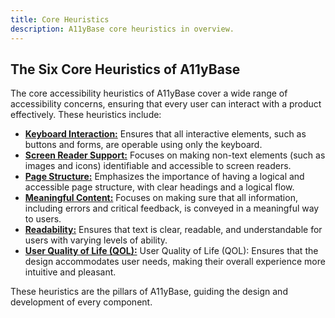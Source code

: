 ```yaml
---
title: Core Heuristics
description: A11yBase core heuristics in overview.
---
```


## The Six Core Heuristics of A11yBase

The core accessibility heuristics of A11yBase cover a wide range of accessibility concerns, ensuring that every user can interact with a product effectively. These heuristics include:

- **<a href="/docs/getting-started/core-heuristics/keyboard-interaction/overview">Keyboard Interaction:</a>** Ensures that all interactive elements, such as buttons and forms, are operable using only the keyboard.
- **<a href="/docs/getting-started/core-heuristics/keyboard-interaction/overview">Screen Reader Support:</a>** Focuses on making non-text elements (such as images and icons) identifiable and accessible to screen readers.
- **<a href="/docs/getting-started/core-heuristics/keyboard-interaction/overview">Page Structure:</a>** Emphasizes the importance of having a logical and accessible page structure, with clear headings and a logical flow.
- **<a href="/docs/getting-started/core-heuristics/keyboard-interaction/overview">Meaningful Content:</a>** Focuses on making sure that all information, including errors and critical feedback, is conveyed in a meaningful way to users.
- **<a href="/docs/getting-started/core-heuristics/keyboard-interaction/overview">Readability:</a>** Ensures that text is clear, readable, and understandable for users with varying levels of ability.
- **<a href="/docs/getting-started/core-heuristics/keyboard-interaction/overview">User Quality of Life (QOL):</a>** User Quality of Life (QOL): Ensures that the design accommodates user needs, making their overall experience more intuitive and pleasant.

These heuristics are the pillars of A11yBase, guiding the design and development of every component.
